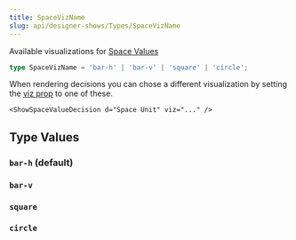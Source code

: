 ```yaml
---
title: SpaceVizName
slug: api/designer-shows/Types/SpaceVizName
---
```



Available visualizations for [Space Values](/integrations/Astro/Composable/Values/#showspacevalue)

```ts
type SpaceVizName = 'bar-h' | 'bar-v' | 'square' | 'circle';
```

When rendering decisions you can chose a different visualization by setting the [viz prop](/integrations/Astro/Props#-viz-true-boolean--string) to one of these.

```mdx
<ShowSpaceValueDecision d="Space Unit" viz="..." />
```

## Type Values

### `bar-h` (default)

<ShowDecision d="Space Unit" size="xs" viz="bar-h" />

### `bar-v`

<ShowDecision d="Textarea Maximum Height" size="s" viz="bar-v" />

### `square`

<ShowDecision d="Card Thumb Minimum Size" size="s" viz="square" />

### `circle`

<ShowDecision d="Avatar Minimum Size" size="s" viz="circle" />
